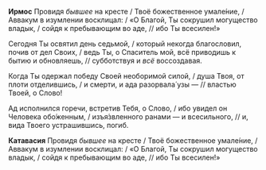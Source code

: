 **Ирмос** Провидя *бывшее* на кресте / Твоё божественное умале́ние, / Аввакум в изумлении восклицал: / «О Благой, Ты сокрушил могущество владык, / сойдя к пребывающим во аде, // ибо Ты всесилен!»

Сегодня Ты освятил день седьмой, / который некогда благословил, почив от дел Своих, / ведь Ты, о Спаситель мой, всё приводишь к бытию и обновляешь, // субботствуя и *всё* воссоздавая.

Когда Ты одержал победу Своей необоримой силой, / душа Твоя, от плоти отделившись, / и смерти, и ада разорвала́ узы — // властью Твоей, о Слово!

Ад исполнился горечи, встретив Тебя, о Слово, / ибо увидел он Человека обо́женным, / изъя́звленного ранами — и всесильного, // и, вида Твоего устрашившись, погиб.

**Катавасия** Провидя *бывшее* на кресте / Твоё божественное умале́ние, / Аввакум в изумлении восклицал: / «О Благой, Ты сокрушил могущество владык, / сойдя к пребывающим во аде, // ибо Ты всесилен!»
